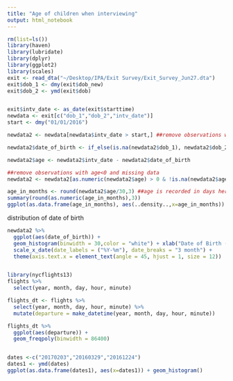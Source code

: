 ```yaml
---
title: "Age of children when interviewing"
output: html_notebook
---
```


```r
rm(list=ls())
library(haven)
library(lubridate)
library(dplyr)
library(ggplot2)
library(scales)
exit <- read_dta("~/Desktop/IPA/Exit Survey/Exit_Survey_Jun27.dta")
exit$dob_1 <- dmy(exit$dob_new)
exit$dob_2 <- ymd(exit$dob)


exit$intv_date <- as_date(exit$starttime)
newdata <- exit[c("dob_1","dob_2","intv_date")]
start <- dmy("01/01/2016")

newdata2 <- newdata[newdata$intv_date > start,] ##remove observations with interview time before 2016

newdata2$date_of_birth <- if_else(is.na(newdata2$dob_1), newdata2$dob_2, newdata2$dob_1)

newdata2$age <- newdata2$intv_date - newdata2$date_of_birth

##remove observations with age<0 and missing data
newdata2 <- newdata2[as.numeric(newdata2$age) > 0 & !is.na(newdata2$age),]

age_in_months <- round(newdata2$age/30,3) ##age is recorded in days here
summary(round(as.numeric(age_in_months),3))
ggplot(as.data.frame(age_in_months), aes(..density..,x=age_in_months)) + geom_histogram(binwidth = 1, color = "white") + xlab("Child's age in months when caregiver was interviewed") + ylab("Frequency")
```

distribution of date of birth
```r
newdata2 %>%
  ggplot(aes(date_of_birth)) +
  geom_histogram(binwidth = 30,color = "white") + xlab("Date of Birth (by month)") +
  scale_x_date(date_labels = ("%Y-%m"), date_breaks = "3 month") +
  theme(axis.text.x = element_text(angle = 45, hjust = 1, size = 12)) 



```

```r
library(nycflights13)
flights %>% 
  select(year, month, day, hour, minute)

flights_dt <- flights %>% 
  select(year, month, day, hour, minute) %>% 
  mutate(departure = make_datetime(year, month, day, hour, minute))

flights_dt %>% 
  ggplot(aes(departure)) + 
  geom_freqpoly(binwidth = 86400) 


dates <-c("20170203","20160329","20161224")
dates1 <- ymd(dates)
ggplot(as.data.frame(dates1), aes(x=dates1)) + geom_histogram()
```


